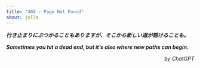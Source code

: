 ```yaml
---
title: "404 - Page Not Found"
about: jolla
---
```


***行き止まりにぶつかることもありますが、そこから新しい道が開けることも。***

***Sometimes you hit a dead end, but it's also where new paths can begin.***

::: {style="text-align: right"}
*by ChatGPT*
:::
